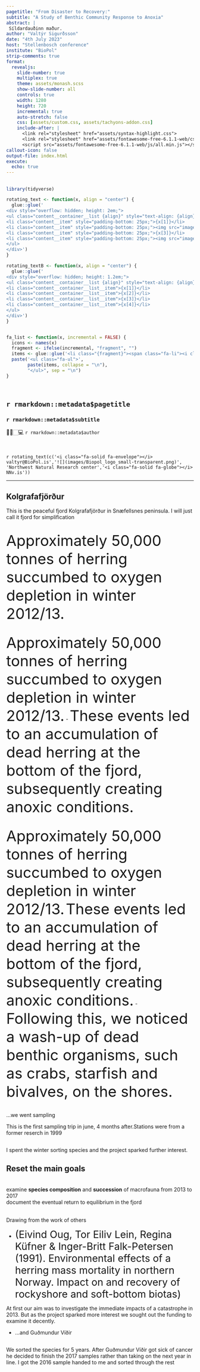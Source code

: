 ```yaml
---
pagetitle: "From Disaster to Recovery:"
subtitle: "A Study of Benthic Community Response to Anoxia"
abstract: |
 Síldardauðinn maður. 
author: "Valtýr Sigurðsson"
date: "4th July 2023"
host: "Stellenbosch conference"
institute: "BioPol"
strip-comments: true
format: 
  revealjs:
    slide-number: true
    multiplex: true
    theme: assets/monash.scss
    show-slide-number: all
    controls: true
    width: 1280
    height: 720
    incremental: true
    auto-stretch: false
    css: [assets/custom.css, assets/tachyons-addon.css]
    include-after: |
      <link rel="stylesheet" href="assets/syntax-highlight.css">
      <link rel="stylesheet" href="assets/fontawesome-free-6.1.1-web/css/all.min.css">
      <script src="assets/fontawesome-free-6.1.1-web/js/all.min.js"></script>
callout-icon: false
output-file: index.html
execute:
  echo: true
---
```


##  {#title-slide background="images/sh.png"}

```r
library(tidyverse)

rotating_text <- function(x, align = "center") {
  glue::glue('
<div style="overflow: hidden; height: 2em;">
<ul class="content__container__list {align}" style="text-align: {align}">
<li class="content__item" style="padding-bottom: 25px;">{x[1]}</li>
<li class="content__item" style="padding-bottom: 25px;"><img src="images/Biopol_logo_small-transparent.png" alt="Logo" height="36px"></li>
<li class="content__item" style="padding-bottom: 25px;">{x[3]}</li>
<li class="content__item" style="padding-bottom: 25px;"><img src="images/logoNNV.svg" alt="Logo" height="36px"></li>
</ul>
</div>')
}

rotating_textB <- function(x, align = "center") {
  glue::glue('
<div style="overflow: hidden; height: 1.2em;">
<ul class="content__container__list {align}" style="text-align: {align}">
<li class="content__container__list__item">{x[1]}</li>
<li class="content__container__list__item">{x[2]}</li>
<li class="content__container__list__item">{x[3]}</li>
<li class="content__container__list__item">{x[4]}</li>
</ul>
</div>')
}


fa_list <- function(x, incremental = FALSE) {
  icons <- names(x)
  fragment <- ifelse(incremental, "fragment", "")
  items <- glue::glue('<li class="{fragment}"><span class="fa-li"><i class="{icons}"></i></span> {x}</li>')
  paste('<ul class="fa-ul">', 
        paste(items, collapse = "\n"),
        "</ul>", sep = "\n")
}




```

::: title-box
<h2>`r rmarkdown::metadata$pagetitle`</h2>

<h3>`r rmarkdown::metadata$subtitle`</h3>

👨‍💻🏻‍💻 [`r rmarkdown::metadata$author`]{.author}

<br>

`r rotating_text(c('<i class="fa-solid fa-envelope"></i> valtyr@BioPol.is','![](images/Biopol_logo_small-transparent.png)', 'Northwest Natural Research center','<i class="fa-solid fa-globe"></i> NNv.is'))`
:::


------------------------------------------------------------------------



##  [Kolgrafafjörður]{.strokeme} {background-image="images/2.png" .slide-number:first-child}

::: {.notes}
This is the peaceful fjord Kolgrafafjörður in Snæfellsnes peninsula. I will just call it fjord for simplification
:::

##  {background-image="images/3.png"}


## {background-image="images/4.png"}
<span style="font-size:30pt;">[Approximately 50,000 tonnes of herring succumbed to oxygen depletion in winter 2012/13.]{.strokeme}</span>

## {background-image="images/sildhne.png"}
<span style="font-size:30pt;">[Approximately 50,000 tonnes of herring succumbed to oxygen depletion in winter 2012/13.]{.strokeme}</span>
- <span style="font-size:30pt;">[These events led to an accumulation of dead herring at the bottom of the fjord, subsequently creating anoxic conditions.]{.strokeme}</span>

## {background-image="images/robert2013B.png"}
<span style="font-size:30pt;">[Approximately 50,000 tonnes of herring succumbed to oxygen depletion in winter 2012/13.]{.strokeme}</span>
<span style="font-size:30pt;">[These events led to an accumulation of dead herring at the bottom of the fjord, subsequently creating anoxic conditions.]{.strokeme}</span>
- <span style="font-size:30pt;">[Following this, we noticed a wash-up of dead benthic organisms, such as crabs, starfish and bivalves, on the shores.]{.strokeme}</span>

##  {background-image="images/6b.png"}
...we went sampling

::: {.notes}
This is the first sampling trip in june, 4 months after.Stations were from a former reserch in 1999
:::

##  {background-image="images/7.png"}

::: {.notes}
I spent the winter sorting species and the project sparked further interest.
:::

##  Reset the main goals

<br>
<div class="control-diet" data-id="trt1">examine **species composition** and **succession** of macrofauna from 2013 to 2017</div>
<div class="sugar-diet" data-id="trt2"> document the eventual return to equilibrium in the fjord</div>
<br>
Drawing from the work of others 

- <span style="font-size:20pt;">[(Eivind Oug, Tor Eiliv Lein, Regina Küfner & Inger-Britt Falk-Petersen]{.monash-blue2} (1991). Environmental effects of a herring mass mortality in northern Norway. Impact on and recovery of rockyshore and soft-bottom biotas)</span>


::: {.notes}
At first our aim was to investigate the immediate impacts of a catastrophe in 2013.
But as the project sparked more interest we sought out the funding to examine it decently.
:::

- ...and Guðmundur Víðir

## {background-image="images/DominantGroups.png"}

::: {.notes}
We sorted the species for 5 years. After Guðmundur Víðir got sick of cancer he decided to finish the 2017 samples rather than taking on the next year in line.
I got the 2016 sample handed to me and sorted through the rest
:::


##  {background-image="images/8.png"}


##  {background-image="images/9.png"}

##  {background-image="images/11.png"}
##  {background-iframe="https://valtyrio.shinyapps.io/docs/" background-interactive="true"}

##  {background-image="images/13.png"}
##  {background-image="images/12.png"}

